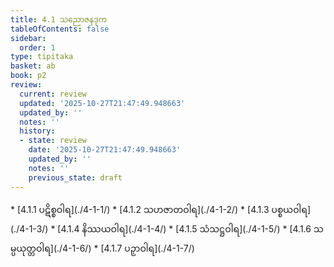 ```yaml
---
title: 4.1 သညောဇနဒုက
tableOfContents: false
sidebar:
  order: 1
type: tipitaka
basket: ab
book: p2
review:
  current: review
  updated: '2025-10-27T21:47:49.948663'
  updated_by: ''
  notes: ''
  history:
  - state: review
    date: '2025-10-27T21:47:49.948663'
    updated_by: ''
    notes: ''
    previous_state: draft
---
```



<ReviewStatus review={frontmatter.review} showDetails={true} />

<HypothesisAnnotation frontmatter={frontmatter} />

<DynamicBreadcrumb />



<TableOfContents book="p2" section="4.1">
* [4.1.1 ပဋိစ္စဝါရ](./4-1-1/)
* [4.1.2 သဟဇာတဝါရ](./4-1-2/)
* [4.1.3 ပစ္စယဝါရ](./4-1-3/)
* [4.1.4 နိဿယဝါရ](./4-1-4/)
* [4.1.5 သံသဋ္ဌဝါရ](./4-1-5/)
* [4.1.6 သမ္ပယုတ္တဝါရ](./4-1-6/)
* [4.1.7 ပဉှာဝါရ](./4-1-7/)
</TableOfContents>